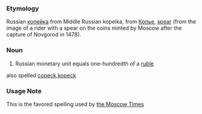 ===Etymology===
Russian [[копейка]] from Middle Russian kopeika, from [[Копье]], [[spear]] (from the image of a rider with a spear on the coins minted by Moscow after the capture of Novgorod in 1478).

===Noun===
#Russian monetary unit equals  one-hundredth of a [[ruble]]
also spelled [[copeck]],[[kopeck]]

===Usage Note===
This is the favored spelling used by [http://themoscowtimes.com the Moscow Times]